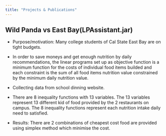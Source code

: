 ```yaml
---
title: "Projects & Publications"
---
```


## Wild Panda vs East Bay(LPAssistant.jar)

* Purpose/motivation: Many college students of Cal State East Bay are on tight budgets. 

* In order to save moneys and get enough nutrition by daily recommendations, the linear programs set up as objective function is a minimum function for the costs of individual food items builded and each constraint is the sum of all food items nutrition value constrained by the minimum daily nutrition value. 

* Collecting data from school dinning website.
    
* There are 8 inequality functions with 13 variables. The 13 variables represent 13 different kid of food provided by the 2 restaurants on campus. The 8 inequality functions represent each nutrition intake daily need to satisfied.

* Results: There are 2 combinations of cheapest cost food are provided using simplex method which minimise the cost. 